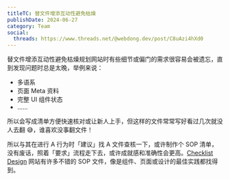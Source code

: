 ```yaml
---
titleTC: 替文件增添互动性避免枯燥
publishDate: 2024-06-27
category: Team
social:
  threads: https://www.threads.net/@webdong.dev/post/C8uAzi4hXd0
---
```


替文件增添互动性避免枯燥规划网站时有些细节或偏门的需求很容易会被遗忘，直到发现问题时总是太晚，举例来说：

- 多语系
- 页面 Meta 资料
- 完整 UI 组件状态
- ……

所以会写成清单方便快速核对或让新人上手，但这样的文件常常写好看过几次就没人去翻 😅，谁喜欢没事翻文件！

所以与其在进行 A 行为时「建议」找 A 文件查核一下，或许制作个 SOP 清单，没有废话，照着「要求」流程走下去，或许成就感和准确性会更高。[Checklist Design](https://www.threads.net/@webdong.dev/post/C8uA0A7hi9V) 网站有许多不错的 SOP 文件，像是组件、页面或设计的最佳实践都找得到。
